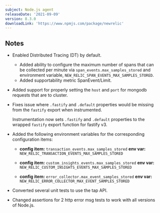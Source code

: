 ```yaml
---
subject: Node.js agent
releaseDate: '2021-09-09'
version: 8.3.0
downloadLink: 'https://www.npmjs.com/package/newrelic'
---
```


## Notes

* Enabled Distributed Tracing (DT) by default.
  * Added ability to configure the maximum number of spans that can be collected per minute via `span_events.max_samples_stored` and environment variable, `NEW_RELIC_SPAN_EVENTS_MAX_SAMPLES_STORED`.
  * Added supportability metric SpanEvent/Limit.

* Added support for properly setting the `host` and `port` for mongodb requests that are to cluster.

* Fixes issue where `.fastify` and `.default` properties would be missing from the `fastify` export when instrumented.

  Instrumentation now sets `.fastify` and `.default` properties to the wrapped `fastify` export function for fastify v3.

* Added the following environment variables for the corresponding configuration items:
  * **config item:** `transaction_events.max_samples_stored`
**env var:** `NEW_RELIC_TRANSACTION_EVENTS_MAX_SAMPLES_STORED`

  * **config item:** `custom_insights_events.max_samples_stored`
**env var:** `NEW_RELIC_CUSTOM_INSIGHTS_EVENTS_MAX_SAMPLES_STORED`

  * **config item:** `error_collector.max_event_samples_stored`
**env var:** `NEW_RELIC_ERROR_COLLECTOR_MAX_EVENT_SAMPLES_STORED`

* Converted several unit tests to use the tap API.

* Changed assertions for 2 http error msg tests to work with all versions of Node.js.